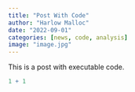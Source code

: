 ```yaml
---
title: "Post With Code"
author: "Harlow Malloc"
date: "2022-09-01"
categories: [news, code, analysis]
image: "image.jpg"
---
```


This is a post with executable code.

```r
1 + 1
```
